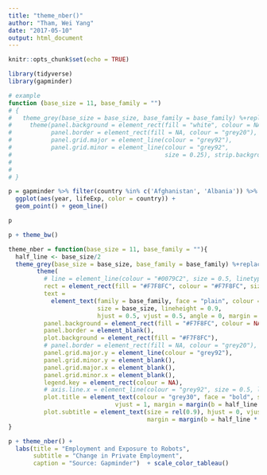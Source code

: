 ```yaml
---
title: "theme_nber()"
author: "Tham, Wei Yang"
date: "2017-05-10"
output: html_document
---
```


```r
knitr::opts_chunk$set(echo = TRUE)
```



```r
library(tidyverse)
library(gapminder)

# example
function (base_size = 11, base_family = "") 
# {
#   theme_grey(base_size = base_size, base_family = base_family) %+replace% 
#     theme(panel.background = element_rect(fill = "white", colour = NA), 
#           panel.border = element_rect(fill = NA, colour = "grey20"), 
#           panel.grid.major = element_line(colour = "grey92"), 
#           panel.grid.minor = element_line(colour = "grey92", 
#                                           size = 0.25), strip.background = element_rect(fill = "grey85", 
#                                                                                         colour = "grey20"), legend.key = element_rect(fill = "white", 
#                                                                                                                                       colour = NA), complete = TRUE)
# }

p = gapminder %>% filter(country %in% c('Afghanistan', 'Albania')) %>% 
  ggplot(aes(year, lifeExp, color = country)) + 
  geom_point() + geom_line()

p

p + theme_bw()
```


```r
theme_nber = function(base_size = 11, base_family = ""){
  half_line <- base_size/2
  theme_grey(base_size = base_size, base_family = base_family) %+replace%
        theme(
          # line = element_line(colour = "#0079C2", size = 0.5, linetype = 1, lineend = "butt"),
          rect = element_rect(fill = "#F7F8FC", colour = "#F7F8FC", size = 0.5, linetype = 1),
          text = 
            element_text(family = base_family, face = "plain", colour = "#4C4D4F", 
                         size = base_size, lineheight = 0.9, 
                         hjust = 0.5, vjust = 0.5, angle = 0, margin = margin(), debug = FALSE), 
          panel.background = element_rect(fill = "#F7F8FC", colour = NA), 
          panel.border = element_blank(),
          plot.background = element_rect(fill = "#F7F8FC"),
          # panel.border = element_rect(fill = NA, colour = "grey20"), 
          panel.grid.major.y = element_line(colour = "grey92"),
          panel.grid.minor.y = element_blank(),
          panel.grid.major.x = element_blank(), 
          panel.grid.minor.x = element_blank(),
          legend.key = element_rect(colour = NA),
          # axis.line.x = element_line(colour = "grey92", size = 0.5, linetype = 1, lineend = "butt"),
          plot.title = element_text(colour = "grey30", face = "bold", size = rel(1.2), hjust = 0, 
                              vjust = 1, margin = margin(b = half_line * 1.2)),
          plot.subtitle = element_text(size = rel(0.9), hjust = 0, vjust = 1, 
                                       margin = margin(b = half_line * 0.9))) 
}

p + theme_nber() + 
  labs(title = "Employment and Exposure to Robots", 
       subtitle = "Change in Private Employment", 
       caption = "Source: Gapminder")  + scale_color_tableau()
```

